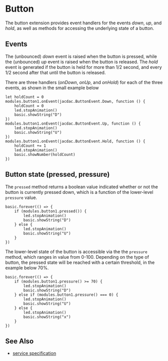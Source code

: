 # Button

The button extension provides event handlers for the events
*down*, *up*, and *hold*, as well as methods for accessing the underlying
state of a button. 

## Events

The (unbounced) *down* event is raised when the
button is pressed, while the (unbounced) *up* event is raised when the button is released.
The *hold* event is generated if the button is held for more than 1/2 second,
and every 1/2 second after that until the button is released.

There are three handlers (*onDown*, *onUp*, and *onHold*) for each of
the three events, as shown in the small example below

```blocks
let holdCount = 0
modules.button1.onEvent(jacdac.ButtonEvent.Down, function () {
    holdCount = 0
    led.stopAnimation()
    basic.showString("D")
})
modules.button1.onEvent(jacdac.ButtonEvent.Up, function () {
    led.stopAnimation()
    basic.showString("U")
})
modules.button1.onEvent(jacdac.ButtonEvent.Hold, function () {
    holdCount += 1
    led.stopAnimation()
    basic.showNumber(holdCount)
})
```

## Button state (pressed, pressure)

The `pressed` method returns a boolean value indicated whether or not the button is currently
pressed down, which is a function of the lower-level `pressure` value.

```blocks
basic.forever(() => {
    if (modules.button1.pressed()) {
        led.stopAnimation()
        basic.showString("D")
    } else {
        led.stopAnimation()
        basic.showString("U")
    }
})
```

The lower-level state of the button is accessible via the the `pressure` method,
which ranges in value from 0-100. Depending on the type of button, 
the pressed state will be reached with a certain threshold, in the example below 70%.

```blocks
basic.forever(() => {
    if (modules.button1.pressure() >= 70) {
        led.stopAnimation()
        basic.showString("D")
    } else if (modules.button1.pressure() === 0) {
        led.stopAnimation()
        basic.showString("U")
    } else {
        led.stopAnimation()
        basic.showString("x")
    }
})
```

## See Also

- [service specification](/services/button/)
